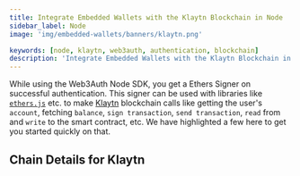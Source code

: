 ```yaml
---
title: Integrate Embedded Wallets with the Klaytn Blockchain in Node
sidebar_label: Node
image: 'img/embedded-wallets/banners/klaytn.png'

keywords: [node, klaytn, web3auth, authentication, blockchain]
description: 'Integrate Embedded Wallets with the Klaytn Blockchain in Node | Embedded Wallets'
---
```



While using the Web3Auth Node SDK, you get a Ethers Signer on successful authentication. This signer can be used with libraries like [`ethers.js`](https://docs.ethers.io/v5/getting-started/) etc. to make [Klaytn](https://ethereum.org/) blockchain calls like getting the user's `account`, fetching `balance`, `sign transaction`, `send transaction`, `read` from and `write` to the smart contract, etc. We have highlighted a few here to get you started quickly on that.

## Chain Details for Klaytn

<ChainDetailsKlaytn />

<EVMInteraction />
